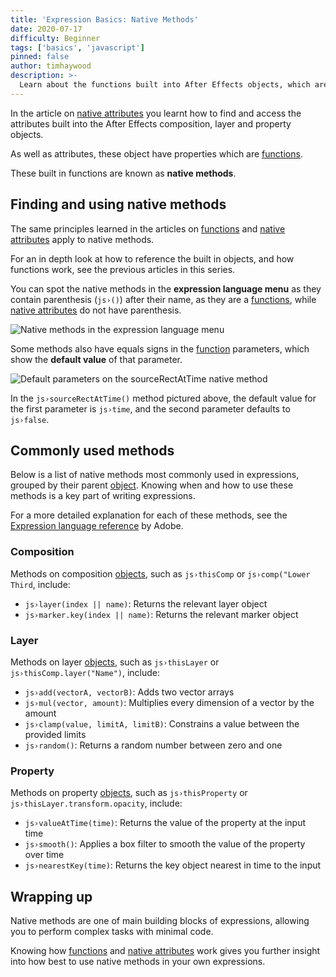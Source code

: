 ```yaml
---
title: 'Expression Basics: Native Methods'
date: 2020-07-17
difficulty: Beginner
tags: ['basics', 'javascript']
pinned: false
author: timhaywood
description: >-
  Learn about the functions built into After Effects objects, which are known as native attributes.
---
```



In the article on [native attributes](/blog/basics-native-attributes) you learnt how to find and access the attributes built into the After Effects composition, layer and property objects.

As well as attributes, these object have properties which are [functions](/blog/basics-functions).

These built in functions are known as **native methods**.

## Finding and using native methods

The same principles learned in the articles on [functions](/blog/basics-functions) and [native attributes](/blog/basics-native-attributes) apply to native methods.

<Inform>

For an in depth look at how to reference the built in objects, and how functions work, see the previous articles in this series.

</Inform>

You can spot the native methods in the **expression language menu** as they contain parenthesis (`js›()`) after their name, as they are a [functions](/blog/basics-functions), while [native attributes](/blog/basics-native-attributes) do not have parenthesis.

![Native methods in the expression language menu](native-methods-expression-menu.png)

Some methods also have equals signs in the [function](/blog/basics-functions) parameters, which show the **default value** of that parameter.

![Default parameters on the sourceRectAtTime native method](method-default-parameters.png)

In the `js›sourceRectAtTime()` method pictured above, the default value for the first parameter is `js›time`, and the second parameter defaults to `js›false`.

## Commonly used methods

Below is a list of native methods most commonly used in expressions, grouped by their parent [object](/blog/basics-objects). Knowing when and how to use these methods is a key part of writing expressions.

<Inform>

For a more detailed explanation for each of these methods, see the [Expression language reference](https://helpx.adobe.com/au/after-effects/using/expression-language-reference.html) by Adobe.

</Inform>

### Composition

Methods on composition [objects](/blog/basics-objects), such as `js›thisComp` or `js›comp("Lower Third`, include:

- `js›layer(index || name)`: Returns the relevant layer object
- `js›marker.key(index || name)`: Returns the relevant marker object

### Layer

Methods on layer [objects](/blog/basics-objects), such as `js›thisLayer` or `js›thisComp.layer("Name")`, include:

- `js›add(vectorA, vectorB)`: Adds two vector arrays
- `js›mul(vector, amount)`: Multiplies every dimension of a vector by the amount 
- `js›clamp(value, limitA, limitB)`: Constrains a value between the provided limits
- `js›random()`: Returns a random number between zero and one

### Property

Methods on property [objects](/blog/basics-objects), such as `js›thisProperty` or `js›thisLayer.transform.opacity`, include:

- `js›valueAtTime(time)`: Returns the value of the property at the input time
- `js›smooth()`: Applies a box filter to smooth the value of the property over time
- `js›nearestKey(time)`: Returns the key object nearest in time to the input

## Wrapping up

Native methods are one of main building blocks of expressions, allowing you to perform complex tasks with minimal code.

Knowing how [functions](/blog/basics-functions) and [native attributes](/blog/basics-native-attributes) work gives you further insight into how best to use native methods in your own expressions.